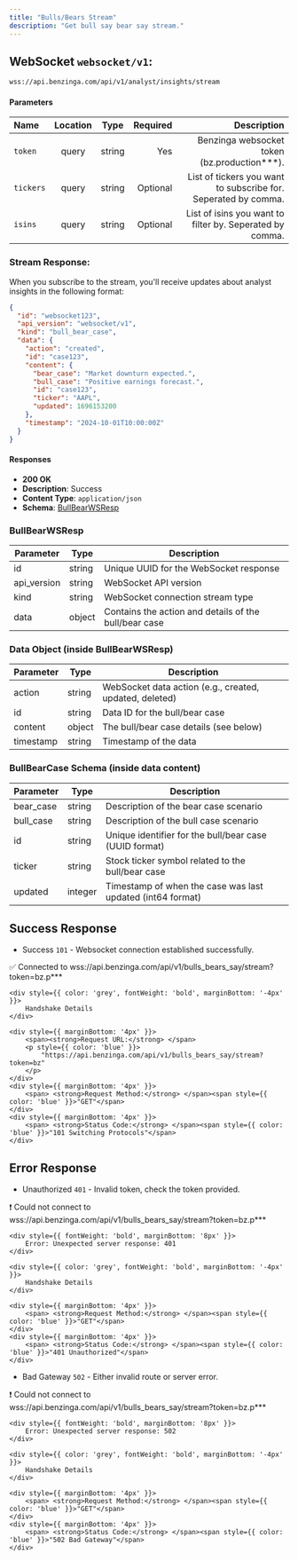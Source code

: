 ```yaml
---
title: "Bulls/Bears Stream"
description: "Get bull say bear say stream."
---
```


## WebSocket `websocket/v1`:

```txt
wss://api.benzinga.com/api/v1/analyst/insights/stream
```

#### Parameters

| Name       | Location |  Type   | Required | Description                                                             |
| :--------- | :-----:  | :-----: | -------: | ----------------------------------------------------------------------: |
| `token`    | query    | string  |      Yes | Benzinga websocket token (bz.production***).                            |
| `tickers`  | query    | string  | Optional | List of tickers you want to subscribe for. Seperated by comma.          |
| `isins`    | query    | string  | Optional | List of isins you want to filter by. Seperated by comma.                |

### Stream Response:
When you subscribe to the stream, you'll receive updates about analyst insights in the following format:

```json
{
  "id": "websocket123",
  "api_version": "websocket/v1",
  "kind": "bull_bear_case",
  "data": {
    "action": "created",
    "id": "case123",
    "content": {
      "bear_case": "Market downturn expected.",
      "bull_case": "Positive earnings forecast.",
      "id": "case123",
      "ticker": "AAPL",
      "updated": 1696153200
    },
    "timestamp": "2024-10-01T10:00:00Z"
  }
}
```

#### Responses

- **200 OK**
- **Description**: Success
- **Content Type**: `application/json`
- **Schema**: [BullBearWSResp](#bullbearwsresp)

### BullBearWSResp

| Parameter      | Type   | Description                                           |
|----------------|--------|-------------------------------------------------------|
| id             | string | Unique UUID for the WebSocket response                |
| api_version    | string | WebSocket API version                                 |
| kind           | string | WebSocket connection stream type                       |
| data           | object | Contains the action and details of the bull/bear case |

### Data Object (inside BullBearWSResp)

| Parameter | Type   | Description                                               |
|-----------|--------|-----------------------------------------------------------|
| action    | string | WebSocket data action (e.g., created, updated, deleted) |
| id        | string | Data ID for the bull/bear case                           |
| content   | object | The bull/bear case details (see below)                   |
| timestamp | string | Timestamp of the data                                     |

### BullBearCase Schema (inside data content)

| Parameter | Type     | Description                                               |
|-----------|----------|-----------------------------------------------------------|
| bear_case | string   | Description of the bear case scenario                     |
| bull_case | string   | Description of the bull case scenario                     |
| id        | string   | Unique identifier for the bull/bear case (UUID format)   |
| ticker    | string   | Stock ticker symbol related to the bull/bear case        |
| updated   | integer  | Timestamp of when the case was last updated (int64 format) |


## Success Response

- Success `101` - Websocket connection established successfully.

<div style={{
    border: '1px solid #ddd',
    borderRadius: '8px',
    padding: '16px',
    fontSize: '14px',
    boxShadow: '0 4px 8px rgba(0, 0, 0, 0.1)',
    backgroundColor: '#f9f9f9',
    maxWidth: '700px',
}}>
    <div style={{
        display: 'flex',
        justifyContent: 'space-between',
        alignItems: 'center',
    }}>
        <div style={{ color: '#000000'}}>
            ✅ Connected to wss://api.benzinga.com/api/v1/bulls_bears_say/stream?token=bz.p***
        </div>
    </div>

    <div style={{ color: 'grey', fontWeight: 'bold', marginBottom: '-4px' }}>
        Handshake Details
    </div>

    <div style={{ marginBottom: '4px' }}>
        <span><strong>Request URL:</strong> </span>
        <p style={{ color: 'blue' }}>
            "https://api.benzinga.com/api/v1/bulls_bears_say/stream?token=bz"
        </p>
    </div>
    <div style={{ marginBottom: '4px' }}>
        <span> <strong>Request Method:</strong> </span><span style={{ color: 'blue' }}>"GET"</span>
    </div>
    <div style={{ marginBottom: '4px' }}>
        <span> <strong>Status Code:</strong> </span><span style={{ color: 'blue' }}>"101 Switching Protocols"</span>
    </div>
</div>

## Error Response

- Unauthorized `401` - Invalid token, check the token provided.

<div style={{
    border: '1px solid #ddd',
    borderRadius: '8px',
    padding: '16px',
    fontSize: '14px',
    boxShadow: '0 4px 8px rgba(0, 0, 0, 0.1)',
    backgroundColor: '#f9f9f9',
    maxWidth: '500px',
}}>
    <div style={{
        display: 'flex',
        justifyContent: 'space-between',
        alignItems: 'center',
    }}>
        <div style={{ color: '#000000'}}>
            ❗ Could not connect to wss://api.benzinga.com/api/v1/bulls_bears_say/stream?token=bz.p***
        </div>
    </div>

    <div style={{ fontWeight: 'bold', marginBottom: '8px' }}>
        Error: Unexpected server response: 401
    </div>

    <div style={{ color: 'grey', fontWeight: 'bold', marginBottom: '-4px' }}>
        Handshake Details
    </div>

    <div style={{ marginBottom: '4px' }}>
        <span> <strong>Request Method:</strong> </span><span style={{ color: 'blue' }}>"GET"</span>
    </div>
    <div style={{ marginBottom: '4px' }}>
        <span> <strong>Status Code:</strong> </span><span style={{ color: 'blue' }}>"401 Unauthorized"</span>
    </div>
</div>

- Bad Gateway `502` - Either invalid route or server error.

<div style={{
    border: '1px solid #ddd',
    borderRadius: '8px',
    padding: '16px',
    fontSize: '14px',
    boxShadow: '0 4px 8px rgba(0, 0, 0, 0.1)',
    backgroundColor: '#f9f9f9',
    maxWidth: '500px',
}}>
    <div style={{
        display: 'flex',
        justifyContent: 'space-between',
        alignItems: 'center',
    }}>
        <div style={{ color: '#000000'}}>
            ❗ Could not connect to wss://api.benzinga.com/api/v1/bulls_bears_say/stream?token=bz.p***
        </div>
    </div>

    <div style={{ fontWeight: 'bold', marginBottom: '8px' }}>
        Error: Unexpected server response: 502
    </div>

    <div style={{ color: 'grey', fontWeight: 'bold', marginBottom: '-4px' }}>
        Handshake Details
    </div>

    <div style={{ marginBottom: '4px' }}>
        <span> <strong>Request Method:</strong> </span><span style={{ color: 'blue' }}>"GET"</span>
    </div>
    <div style={{ marginBottom: '4px' }}>
        <span> <strong>Status Code:</strong> </span><span style={{ color: 'blue' }}>"502 Bad Gateway"</span>
    </div>
</div>